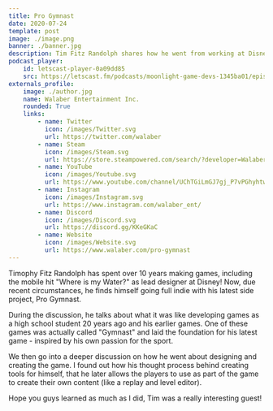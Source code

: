 ```yaml
---
title: Pro Gymnast
date: 2020-07-24
template: post
image: ./image.png
banner: ./banner.jpg
description: Tim Fitz Randolph shares how he went from working at Disney for many years to making his own sports game.
podcast_player:
    id: letscast-player-0a09dd85
    src: https://letscast.fm/podcasts/moonlight-game-devs-1345ba01/episodes/from-disney-game-designer-to-indie-developer/player.js
externals_profile:
    image: ./author.jpg
    name: Walaber Entertainment Inc.
    rounded: True
    links:
        - name: Twitter
          icon: /images/Twitter.svg
          url: https://twitter.com/walaber
        - name: Steam
          icon: /images/Steam.svg
          url: https://store.steampowered.com/search/?developer=Walaber%20Entertainment%20LLC&snr=1_5_9__2000
        - name: YouTube
          icon: /images/Youtube.svg
          url: https://www.youtube.com/channel/UChTGiLmGJ7gj_P7vPGhyhtw
        - name: Instagram
          icon: /images/Instagram.svg
          url: https://www.instagram.com/walaber_ent/
        - name: Discord
          icon: /images/Discord.svg
          url: https://discord.gg/KKeGKaC
        - name: Website
          icon: /images/Website.svg
          url: https://www.walaber.com/pro-gymnast
---
```



Timophy Fitz Randolph has spent over 10 years making games, including the mobile hit "Where is my Water?" as lead designer at Disney! Now, due recent circumstances, he finds himself 
going full indie with his latest side project, Pro Gymnast.  
  
<ProGymnast />

During the discussion, he talks about what it was like developing games as a high school student 20 years ago and his earlier games. One of these games was actually called "Gymnast" and 
laid the foundation for his latest game - inspired by his own passion for the sport.

We then go into a deeper discussion on how he went about designing and creating the game. I found out how his thought process behind creating tools for himself, that he later allows the players 
to use as part of the game to create their own content (like a replay and level editor).

Hope you guys learned as much as I did, Tim was a really interesting guest!
  